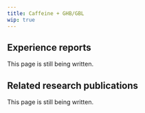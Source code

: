 ---
title: Caffeine + GHB/GBL
wip: true
---

## Experience reports

This page is still being written.

## Related research publications

This page is still being written.

